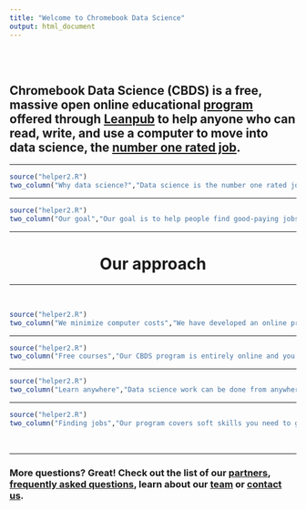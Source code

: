 ```yaml
---
title: "Welcome to Chromebook Data Science"
output: html_document
---
```


</br></br>

## Chromebook Data Science (CBDS) is a free, massive open online educational [program](./cbds.html) offered through [Leanpub](https://leanpub.com/universities/set/jhu/chromebookdatascience) to help anyone who can read, write, and use a computer to move into data science, the [number one rated job](https://www.glassdoor.com/List/Best-Jobs-in-America-LST_KQ0,20.htm).

-----

```r
source("helper2.R")
two_column("Why data science?","Data science is the number one rated job by Glassdoor and there are more than 350,000 new data science jobs expected by 2020.","./img/why_data_science/dataanalysis.png")
```


-----

```r
source("helper2.R")
two_column("Our goal","Our goal is to help people find good-paying jobs. Our approach provides an opportunity to train for the jobs of the future, without spending money or having to move.","./img/index/04_index.png",iside="right")
```

------

<center> <h1> <strong> Our approach </strong> </h1> </center>

------

</br>

```r
source("helper2.R")
two_column("We minimize computer costs","We have developed an online program that lets students do data science using only a web browser and cheap computers like Chromebooks.","./img/index/chromebook.png",link="https://www.google.com/chromebook/",linktext="Learn more about Google Chromebook", iside="right")
```

-----

```r
source("helper2.R")
two_column("Free courses","Our CBDS program is entirely online and you can take it for free. You can take the classes any time and at your own pace. You get a certificate for each CBDS online class from Leanpub.","./img/index/08_index.png",iside="left",link="./cbds.html", linktext="See our curriculum")
```


-----

```r
source("helper2.R")
two_column("Learn anywhere","Data science work can be done from anywhere there is an Internet connection. CBDS can be completed from anywhere. ","./img/index/remotework.png",iside="right")
```

-----

```r
source("helper2.R")
two_column("Finding jobs","Our program covers soft skills you need to get data science jobs, including how to network and get your name out there. We are also interested in working with partner companies who need to fill data science roles to place our graduates in remote and local data science jobs. (If you are looking for data scientists consider becoming a CBDS hiring partner). ","./img/index/networking.png")
```

<br> 

------

### More questions? Great! Check out the list of our [partners](./partners.html), [frequently asked questions](./faq.html), learn about our [team](./team.html) or [contact us](./contact.html).
